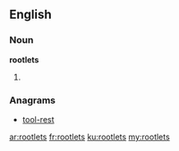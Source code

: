 ==English==

===Noun===
'''rootlets'''

# {{plural of|[[rootlet]]}}

===Anagrams===
* [[tool-rest#English|tool-rest]]

[[ar:rootlets]]
[[fr:rootlets]]
[[ku:rootlets]]
[[my:rootlets]]